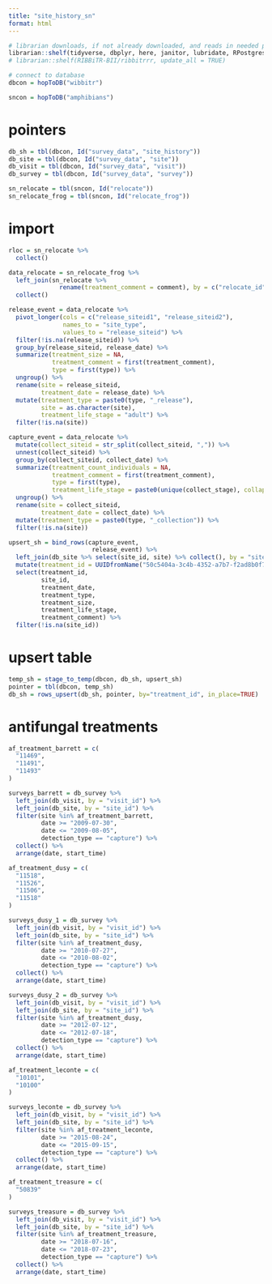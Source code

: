 ```yaml
---
title: "site_history_sn"
format: html
---
```


```r

# librarian downloads, if not already downloaded, and reads in needed packages
librarian::shelf(tidyverse, dbplyr, here, janitor, lubridate, RPostgres, stringr, DBI, uuid, RIBBiTR-BII/ribbitrrr)
# librarian::shelf(RIBBiTR-BII/ribbitrrr, update_all = TRUE)

# connect to database
dbcon = hopToDB("wibbitr")

sncon = hopToDB("amphibians")
```

# pointers
```r
db_sh = tbl(dbcon, Id("survey_data", "site_history"))
db_site = tbl(dbcon, Id("survey_data", "site"))
db_visit = tbl(dbcon, Id("survey_data", "visit"))
db_survey = tbl(dbcon, Id("survey_data", "survey"))

sn_relocate = tbl(sncon, Id("relocate"))
sn_relocate_frog = tbl(sncon, Id("relocate_frog"))

```

# import
```r

rloc = sn_relocate %>%
  collect()

data_relocate = sn_relocate_frog %>%
  left_join(sn_relocate %>%
              rename(treatment_comment = comment), by = c("relocate_id" = "id")) %>%
  collect()

release_event = data_relocate %>%
  pivot_longer(cols = c("release_siteid1", "release_siteid2"),
               names_to = "site_type",
               values_to = "release_siteid") %>%
  filter(!is.na(release_siteid)) %>%
  group_by(release_siteid, release_date) %>%
  summarize(treatment_size = NA,
            treatment_comment = first(treatment_comment),
            type = first(type)) %>%
  ungroup() %>%
  rename(site = release_siteid,
         treatment_date = release_date) %>%
  mutate(treatment_type = paste0(type, "_release"),
         site = as.character(site),
         treatment_life_stage = "adult") %>%
  filter(!is.na(site))

capture_event = data_relocate %>%
  mutate(collect_siteid = str_split(collect_siteid, ",")) %>%
  unnest(collect_siteid) %>%
  group_by(collect_siteid, collect_date) %>%
  summarize(treatment_count_individuals = NA,
            treatment_comment = first(treatment_comment),
            type = first(type),
            treatment_life_stage = paste0(unique(collect_stage), collapse = ", ")) %>%
  ungroup() %>%
  rename(site = collect_siteid,
         treatment_date = collect_date) %>%
  mutate(treatment_type = paste0(type, "_collection")) %>%
  filter(!is.na(site))

upsert_sh = bind_rows(capture_event,
                       release_event) %>%
  left_join(db_site %>% select(site_id, site) %>% collect(), by = "site") %>%
  mutate(treatment_id = UUIDfromName("50c5404a-3c4b-4352-a7b7-f2ad8b0f7a42", paste(site_id, treatment_date, treatment_type, sep = "_"))) %>%
  select(treatment_id,
         site_id,
         treatment_date,
         treatment_type,
         treatment_size,
         treatment_life_stage,
         treatment_comment) %>%
  filter(!is.na(site_id))

```

# upsert table
```r
temp_sh = stage_to_temp(dbcon, db_sh, upsert_sh)
pointer = tbl(dbcon, temp_sh)
db_sh = rows_upsert(db_sh, pointer, by="treatment_id", in_place=TRUE)
```

# antifungal treatments
```r
af_treatment_barrett = c(
  "11469",
  "11491",
  "11493"
)

surveys_barrett = db_survey %>%
  left_join(db_visit, by = "visit_id") %>%
  left_join(db_site, by = "site_id") %>%
  filter(site %in% af_treatment_barrett,
         date >= "2009-07-30",
         date <= "2009-08-05",
         detection_type == "capture") %>%
  collect() %>%
  arrange(date, start_time)

af_treatment_dusy = c(
  "11518",
  "11526",
  "11506",
  "11518"
)

surveys_dusy_1 = db_survey %>%
  left_join(db_visit, by = "visit_id") %>%
  left_join(db_site, by = "site_id") %>%
  filter(site %in% af_treatment_dusy,
         date >= "2010-07-27",
         date <= "2010-08-02",
         detection_type == "capture") %>%
  collect() %>%
  arrange(date, start_time)

surveys_dusy_2 = db_survey %>%
  left_join(db_visit, by = "visit_id") %>%
  left_join(db_site, by = "site_id") %>%
  filter(site %in% af_treatment_dusy,
         date >= "2012-07-12",
         date <= "2012-07-18",
         detection_type == "capture") %>%
  collect() %>%
  arrange(date, start_time)

af_treatment_leconte = c(
  "10101",
  "10100"
)

surveys_leconte = db_survey %>%
  left_join(db_visit, by = "visit_id") %>%
  left_join(db_site, by = "site_id") %>%
  filter(site %in% af_treatment_leconte,
         date >= "2015-08-24",
         date <= "2015-09-15",
         detection_type == "capture") %>%
  collect() %>%
  arrange(date, start_time)

af_treatment_treasure = c(
  "50839"
)

surveys_treasure = db_survey %>%
  left_join(db_visit, by = "visit_id") %>%
  left_join(db_site, by = "site_id") %>%
  filter(site %in% af_treatment_treasure,
         date >= "2018-07-16",
         date <= "2018-07-23",
         detection_type == "capture") %>%
  collect() %>%
  arrange(date, start_time)

```
